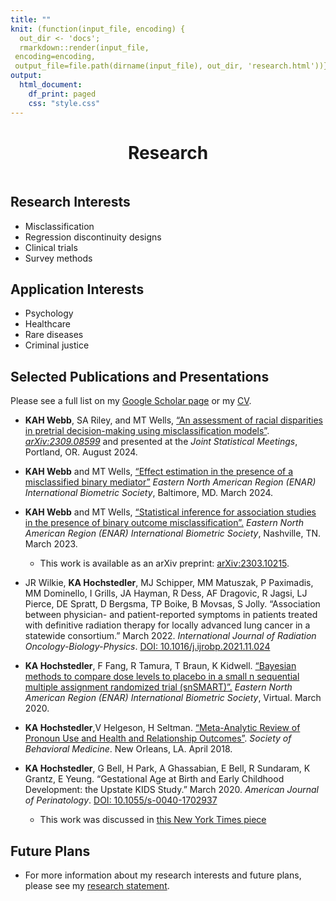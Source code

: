 ```yaml
---
title: ""
knit: (function(input_file, encoding) {
  out_dir <- 'docs';
  rmarkdown::render(input_file,
 encoding=encoding,
 output_file=file.path(dirname(input_file), out_dir, 'research.html'))})
output:
  html_document:
    df_print: paged
    css: "style.css"
---
```


<center>

<h1>Research</h1>

</center>

</div>

::: {style="margin-bottom:20px;"}
:::

<p style="text-align: center;">
<span style="text-align: center; display: inline-block; color: #4b85d8" class="fa fa-4x fa-magnifying-glass" aria-hidden="true"></span>
<span class="my-text"></span>
</p>

</div>

::: {style="margin-bottom:20px;"}
:::

## Research Interests

-   Misclassification
-   Regression discontinuity designs
-   Clinical trials
-   Survey methods

## Application Interests

-   Psychology
-   Healthcare
-   Rare diseases
-   Criminal justice

</div>

::: {style="margin-bottom:20px;"}
:::

## Selected Publications and Presentations

Please see a full list on my [Google Scholar page](https://scholar.google.com/citations?user=-805KJkAAAAJ&hl=en) or my [CV](https://github.com/kimberlywebb/docs/blob/466cd6909b64bf49911fc52ad711ecfba19556fc/KAH_Webb_CV.pdf?raw=true).

-   **KAH Webb**, SA Riley, and MT Wells, ["An assessment of racial disparities in pretrial decision-making using misclassification models"](https://github.com/kimberlywebb/docs/blob/f9ce847a3ce17316370fb4a6e9044c39683b00ff/KAH_Webb_JSM2024_Slides_WebsiteVersion.pdf?raw=true). [*arXiv:2309.08599*](https://arxiv.org/abs/2309.08599) and presented at the *Joint Statistical Meetings*, Portland, OR. August 2024. 

-   **KAH Webb** and MT Wells, ["Effect estimation in the presence of a misclassified binary mediator"](https://github.com/kimberlywebb/docs/blob/98d5153509436d0a66d1160b5056abc5bc16e6d6/KAH_Webb_ENAR_March2024_Slides.pdf?raw=true) *Eastern North American Region (ENAR) International Biometric Society*, Baltimore, MD. March 2024.

-   **KAH Webb** and MT Wells, ["Statistical inference for association studies in the presence of binary outcome misclassification".](https://raw.github.com/kimhochstedler/documents/master/KA_Hochstedler_ENAR2023_Slides.pdf) *Eastern North American Region (ENAR) International Biometric Society*, Nashville, TN. March 2023.

    -   This work is available as an arXiv preprint: [arXiv:2303.10215](https://arxiv.org/abs/2303.10215).
    
</div>
    
+   JR Wilkie, **KA Hochstedler**, MJ Schipper, MM Matuszak, P Paximadis, MM Dominello, I Grills, JA Hayman, R Dess, AF Dragovic, R Jagsi, LJ Pierce, DE Spratt, D Bergsma, TP Boike, B Movsas, S Jolly. "Association between physician- and patient-reported symptoms in patients treated with definitive radiation therapy for locally advanced lung cancer in a statewide consortium." March 2022. *International Journal of Radiation Oncology-Biology-Physics*. [DOI: 10.1016/j.ijrobp.2021.11.024](https://doi.org/10.1016/j.ijrobp.2021.11.024)

-   **KA Hochstedler**, F Fang, R Tamura, T Braun, K Kidwell. ["Bayesian methods to compare dose levels to placebo in a small n sequential multiple assignment randomized trial (snSMART)".](https://raw.github.com/kimhochstedler/documents/master/enar2020_slides.pptx) *Eastern North American Region (ENAR) International Biometric Society*, Virtual. March 2020.

+   **KA Hochstedler**,V Helgeson, H Seltman. ["Meta-Analytic Review of Pronoun Use and Health and Relationship Outcomes"](https://raw.github.com/kimhochstedler/documents/master/sbm2018_poster.pptx). *Society of Behavioral Medicine*. New Orleans, LA. April 2018.

-   **KA Hochstedler**, G Bell, H Park, A Ghassabian, E Bell, R Sundaram, K Grantz, E Yeung. "Gestational Age at Birth and Early Childhood Development: the Upstate KIDS Study." March 2020. *American Journal of Perinatology*. [DOI: 10.1055/s-0040-1702937](https://www.thieme-connect.com/products/ejournals/html/10.1055/s-0040-1702937)

    -   This work was discussed in [this New York Times piece](https://www.nytimes.com/2020/06/08/well/family/premature-babies-preterm-birth-pregnancy-developmental-delays.html)


## Future Plans
- For more information about my research interests and future plans, please see my [research statement](https://raw.github.com/kimhochstedler/documents/master/KAH_Webb_ResearchStatement.pdf). 